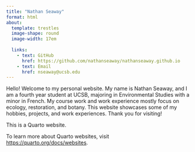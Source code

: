 ```yaml
---
title: "Nathan Seaway"
format: html
about:
  template: trestles
  image-shape: round
  image-width: 17em
  
  links:
    - text: GitHub
      href: https://github.com/nathanseaway/nathanseaway.github.io
    - text: Email
      href: nseaway@ucsb.edu
---
```


Hello! Welcome to my personal website. My name is Nathan Seaway, and I am a fourth year student at UCSB, majoring in Environmental Studies with a minor in French. My course work and work experience mostly focus on ecology, restoration, and botany. This website showcases some of my hobbies, projects, and work experiences. Thank you for visiting!

This is a Quarto website.

To learn more about Quarto websites, visit <https://quarto.org/docs/websites>.

